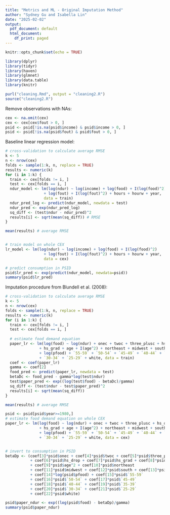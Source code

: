 ```yaml
---
title: "Metrics and ML - Original Imputation Method"
author: "Sydney Gu and Isabella Lin"
date: "2025-02-02"
output:
  pdf_document: default
  html_document:
    df_print: paged
---
```



```r
knitr::opts_chunk$set(echo = TRUE)
```

```r
library(dplyr)
library(tidyr)
library(haven)
library(glmnet)
library(data.table)
library(knitr)
```

```r
purl("cleaning.Rmd", output = "cleaning2.R")
source("cleaning2.R")
```

Remove observations with NAs:
```r
cex <- na.omit(cex)
cex <- cex[cex$fout > 0, ]
psid <- psid[!is.na(psid$income) & psid$income > 0, ]
psid <- psid[!is.na(psid$fout) & psid$fout > 0, ]
```

Baseline linear regression model:
```r
# cross-validation to calculate average RMSE
k <- 5
n <- nrow(cex)
folds <- sample(1:k, n, replace = TRUE)
results <- numeric(k)
for (i in 1:k) {
  train <- cex[folds != i, ]
  test <- cex[folds == i, ]
  ndur_model <- lm(log(ndur) ~ log(income) + log(food) + I(log(food)^2) 
                 + log(fout) + I(log(fout)^2) + hours + hourw + year, 
                 data = train)
  ndur_pred_log <- predict(ndur_model, newdata = test)
  ndur_pred <- exp(ndur_pred_log)
  sq_diff <- (test$ndur - ndur_pred)^2
  results[i] <- sqrt(mean(sq_diff)) # RMSE
}

mean(results) # average RMSE


# train model on whole CEX
lr_model <- lm(log(ndur) ~ log(income) + log(food) + I(log(food)^2) 
                 + log(fout) + I(log(fout)^2) + hours + hourw + year, 
                 data = cex)

# predict consumption in PSID
psid$lr_pred <- exp(predict(ndur_model, newdata=psid))
summary(psid$lr_pred)
```

Imputation procedure from Blundell et al. (2008):
```r
# cross-validation to calculate average RMSE
k <- 5
n <- nrow(cex)
folds <- sample(1:k, n, replace = TRUE)
results <- numeric(k)
for (i in 1:k) {
  train <- cex[folds != i, ]
  test <- cex[folds == i, ]
  
  # estimate food demand equation
  paper_lr <- lm(log(food) ~ log(ndur) + onec + twoc + three_plusc + hs_drop 
               + hs_grad + age + I(age^2) + northeast + midwest + south + fsize 
               + log(pfood) + `55-59` + `50-54` + `45-49` + `40-44` + `35-39` 
               + `30-34` + `25-29` + white, data = train)
  coef <- coef(paper_lr)
  gamma <- coef[2]
  food_pred <- predict(paper_lr, newdata = test)
  betaDc <- food_pred - gamma*log(test$ndur) 
  test$paper_pred <- exp((log(test$food) - betaDc)/gamma)
  sq_diff <- (test$ndur - test$paper_pred)^2
  results[i] <- sqrt(mean(sq_diff))
}

mean(results) # average RMSE

psid <- psid[psid$year>=1980,]
# estimate food demand equation on whole CEX
paper_lr <- lm(log(food) ~ log(ndur) + onec + twoc + three_plusc + hs_drop 
               + hs_grad + age + I(age^2) + northeast + midwest + south + fsize 
               + log(pfood) + `55-59` + `50-54` + `45-49` + `40-44` + `35-39` 
               + `30-34` + `25-29` + white, data = cex)


# invert to consumption in PSID
betaDp <- (coef[3]*psid$onec + coef[4]*psid$twoc + coef[5]*psid$three_plusc 
           + coef[6]*psid$hs_drop + coef[7]*psid$hs_grad + coef[8]*psid$age 
           + coef[9]*psid$age^2 + coef[10]*psid$northeast 
           + coef[11]*psid$midwest + coef[12]*psid$south + coef[13]*psid$fsize 
           + coef[14]*log(psid$pfood) + coef[15]*psid$`55-59` 
           + coef[16]*psid$`50-54` + coef[17]*psid$`45-49` 
           + coef[18]*psid$`40-44` + coef[19]*psid$`35-39` 
           + coef[20]*psid$`30-34` + coef[21]*psid$`25-29` 
           + coef[22]*psid$white)

psid$paper_ndur <- exp((log(psid$food) - betaDp)/gamma)
summary(psid$paper_ndur)
```

